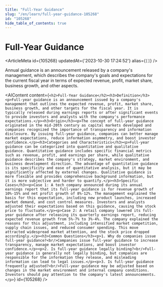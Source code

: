 ```yaml
---
title: "Full-Year Guidance"
slug: "/en/learn/full-year-guidance-105268"
id: "105268"
hide_table_of_contents: true
---
```



# Full-Year Guidance

<ArticleMeta id={105268} updatedAt={'2023-10-30 17:24:52'} alias={`[]`} />
<div className='border-solid border-b border-t-0 my-4 border-[var(--ifm-color-gray-300)]' />

Annual guidance is an announcement released by a company's management, which describes the company's goals and expectations for the current fiscal year in terms of expected revenue, profit, market share, business growth, and other aspects.

<AIContent content={`<h2>Full-Year Guidance</h2><h3>Definition</h3><p>Full-year guidance is an announcement issued by a company's management that outlines the expected revenue, profit, market share, business growth, and other targets for the fiscal year. It is typically released during earnings reports or after significant events to provide investors and analysts with the company's performance expectations.</p><h3>Origin</h3><p>The concept of full-year guidance originated in the mid-20th century as capital markets developed and companies recognized the importance of transparency and information disclosure. By issuing full-year guidance, companies can better manage market expectations, reduce information asymmetry, and boost investor confidence.</p><h3>Categories and Characteristics</h3><p>Full-year guidance can be categorized into quantitative and qualitative guidance. Quantitative guidance includes specific financial metrics such as revenue, profit, and earnings per share, while qualitative guidance describes the company's strategy, market environment, and business development direction. The advantage of quantitative guidance is its specificity and ease of quantitative analysis, but it may be significantly affected by external changes. Qualitative guidance is more flexible and provides comprehensive background information, but it is more subjective and harder to quantify.</p><h3>Specific Cases</h3><p>Case 1: A tech company announced during its annual earnings report that its full-year guidance is for revenue growth of 10%-15% and net profit growth of 8%-12%. The management explained the basis for this expectation, including new product launches, increased market demand, and cost control measures. Investors and analysts adjusted their expectations based on this guidance, causing the stock price to fluctuate.</p><p>Case 2: A retail company lowered its full-year guidance after releasing its quarterly earnings report, reducing expected revenue growth from 5%-7% to 3%-4%. The company explained the reasons for this adjustment, including intensified market competition, supply chain issues, and reduced consumer spending. This move attracted widespread market attention, and the stock price dropped accordingly.</p><h3>Common Questions</h3><p>1. Why do companies issue full-year guidance?<br/>Companies issue full-year guidance to increase transparency, manage market expectations, and boost investor confidence.</p><p>2. Is full-year guidance legally binding?<br/>Full-year guidance is generally not legally binding, but companies are responsible for the information they release, and misleading information can lead to legal issues.</p><p>3. Is full-year guidance frequently adjusted?<br/>Full-year guidance may be adjusted based on changes in the market environment and internal company conditions. Investors should pay attention to the company's latest announcements.</p>`} id={105268} />
